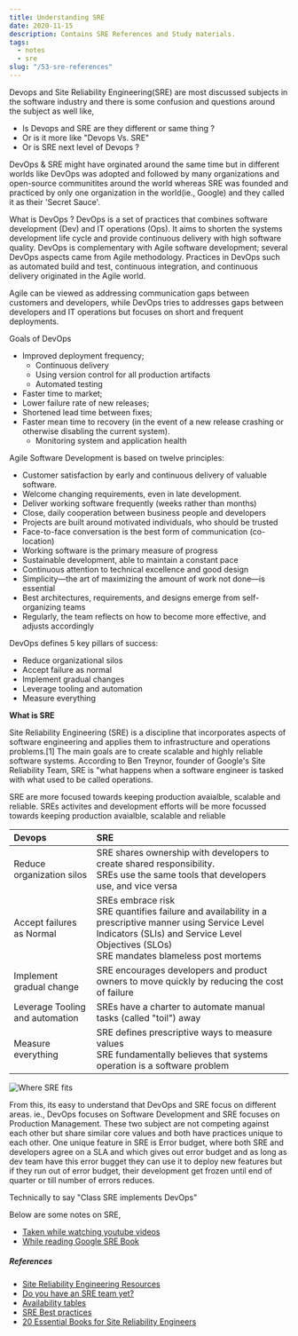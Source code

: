 ```yaml
---
title: Understanding SRE
date: 2020-11-15
description: Contains SRE References and Study materials.
tags:
  - notes
  - sre
slug: "/53-sre-references"
---
```


Devops and Site Reliability Engineering(SRE) are most discussed subjects in the software industry and there is some confusion and questions around the subject as well like, 
* Is Devops and SRE are they different or same thing ?
* Or is it more like "Devops Vs. SRE" 
* Or is SRE next level of Devops ?

DevOps & SRE might have orginated around the same time but in different worlds like DevOps was adopted and followed by many organizations and open-source communitites around the world whereas SRE was founded and practiced by only one organization in the world(ie., Google) and they called it as their 'Secret Sauce'. 

What is DevOps ? 
DevOps is a set of practices that combines software development (Dev) and IT operations (Ops). It aims to shorten the systems development life cycle and provide continuous delivery with high software quality. DevOps is complementary with Agile software development; several DevOps aspects came from Agile methodology. Practices in DevOps such as automated build and test, continuous integration, and continuous delivery originated in the Agile world. 

Agile can be viewed as addressing communication gaps between customers and developers, while DevOps tries to addresses gaps between developers and IT operations but focuses on short and frequent deployments. 

Goals of DevOps
* Improved deployment frequency;
  - Continuous delivery
  - Using version control for all production artifacts
  - Automated testing
* Faster time to market;
* Lower failure rate of new releases;
* Shortened lead time between fixes;
* Faster mean time to recovery (in the event of a new release crashing or otherwise disabling the current system).
  - Monitoring system and application health

Agile Software Development is based on twelve principles:
* Customer satisfaction by early and continuous delivery of valuable software.
* Welcome changing requirements, even in late development.
* Deliver working software frequently (weeks rather than months)
* Close, daily cooperation between business people and developers
* Projects are built around motivated individuals, who should be trusted
* Face-to-face conversation is the best form of communication (co-location)
* Working software is the primary measure of progress
* Sustainable development, able to maintain a constant pace
* Continuous attention to technical excellence and good design
* Simplicity—the art of maximizing the amount of work not done—is essential
* Best architectures, requirements, and designs emerge from self-organizing teams
* Regularly, the team reflects on how to become more effective, and adjusts accordingly

DevOps defines 5 key pillars of success:
* Reduce organizational silos
* Accept failure as normal
* Implement gradual changes
* Leverage tooling and automation
* Measure everything

**What is SRE**    

Site Reliability Engineering (SRE) is a discipline that incorporates aspects of software engineering and applies them to infrastructure and operations problems.[1] The main goals are to create scalable and highly reliable software systems. According to Ben Treynor, founder of Google's Site Reliability Team, SRE is "what happens when a software engineer is tasked with what used to be called operations.

SRE are more focused towards keeping production avaialble, scalable and reliable. SREs activites and development efforts will be more focussed towards keeping production avaialble, scalable and reliable

| Devops   | SRE                                         |
| :--------- | :---------------------------------------- |
| Reduce organization silos | SRE shares ownership with developers to create shared responsibility. <br/> SREs use the same tools that developers use, and vice versa |
| Accept failures as Normal | SREs embrace risk <br/> SRE quantifies failure and availability in a prescriptive manner using Service Level Indicators (SLIs) and Service Level Objectives (SLOs) <br/> SRE mandates blameless post mortems | 
| Implement gradual change | SRE encourages developers and product owners to move quickly by reducing the cost of failure | 
| Leverage Tooling and automation | SREs have a charter to automate manual tasks (called "toil") away | 
| Measure everything | SRE defines prescriptive ways to measure values <br/> SRE fundamentally believes that systems operation is a software problem | 


![Where SRE fits](./devops-sre-model.png)  

From this, its easy to understand that DevOps and SRE focus on different areas. ie., DevOps focuses on Software Development and SRE focuses on Production Management. These two subject are not competing against each other but share similar core values and both have practices unique to each other. One unique feature in SRE is Error budget, where both SRE and developers agree on a SLA and which gives out error budget and as long as dev team have this error bugget they can use it to deploy new features but if they run out of error budget, their development get frozen until end of quarter or till number of errors reduces. 

Technically to say "Class SRE implements DevOps"

Below are some notes on SRE, 
* [Taken while watching youtube videos](../51-sre-notes-from-youtube)
* [While reading Google SRE Book](../52-sre-reliability-engineering)


##### References
* [Site Reliability Engineering Resources](https://sre.xyz/)
* [Do you have an SRE team yet?](https://cloud.google.com/blog/products/devops-sre/how-to-start-and-assess-your-sre-journey)
* [Availability tables](https://landing.google.com/sre/sre-book/chapters/availability-table/)
* [SRE Best practices](https://landing.google.com/sre/sre-book/chapters/service-best-practices/)
* [20 Essential Books for Site Reliability Engineers](https://blog.catchpoint.com/2020/02/26/20-essential-books-for-site-reliability-engineers/)
